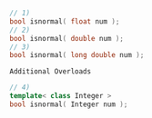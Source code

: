 ```cpp
// 1)
bool isnormal( float num );
// 2)
bool isnormal( double num );
// 3)
bool isnormal( long double num );
```

`Additional Overloads`


```cpp
// 4)
template< class Integer >
bool isnormal( Integer num );
```